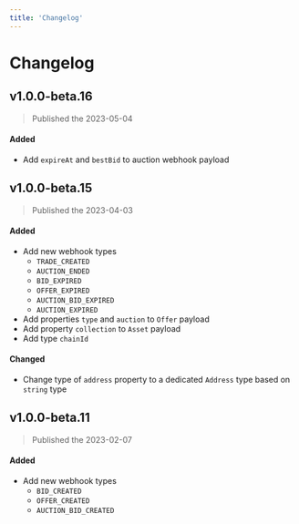 ```yaml
---
title: 'Changelog'
---
```


# Changelog

## v1.0.0-beta.16

> Published the 2023-05-04

#### Added

- Add `expireAt` and `bestBid` to auction webhook payload

## v1.0.0-beta.15

> Published the 2023-04-03

#### Added

- Add new webhook types
  - `TRADE_CREATED`
  - `AUCTION_ENDED`
  - `BID_EXPIRED`
  - `OFFER_EXPIRED`
  - `AUCTION_BID_EXPIRED`
  - `AUCTION_EXPIRED`
- Add properties `type` and `auction` to `Offer` payload
- Add property `collection` to `Asset` payload
- Add type `chainId`

#### Changed

- Change type of `address` property to a dedicated `Address` type based on `string` type

## v1.0.0-beta.11

> Published the 2023-02-07

#### Added

- Add new webhook types
  - `BID_CREATED`
  - `OFFER_CREATED`
  - `AUCTION_BID_CREATED`
